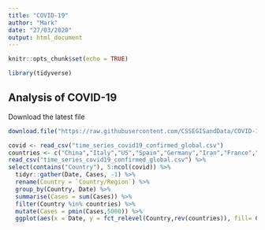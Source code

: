 ---
title: "COVID-19"
author: "Mark"
date: "27/03/2020"
output: html_document
---

```{r setup, include=FALSE}
knitr::opts_chunk$set(echo = TRUE)
```

```{r}
library(tidyverse)
```


## Analysis of COVID-19


Download the latest file

```{r}
download.file("https://raw.githubusercontent.com/CSSEGISandData/COVID-19/master/csse_covid_19_data/csse_covid_19_time_series/time_series_covid19_confirmed_global.csv",destfile = "time_series_covid19_confirmed_global.csv")
```


```{r}
covid <- read_csv("time_series_covid19_confirmed_global.csv")
countries <- c("China","Italy","US","Spain","Germany","Iran","France","Switzerland","United Kingdom","Korea, South","Netherlands","Austria","Belgium","Canada","Norway","Portugal","Brazil","Sweden","Israel","Turkey")
read_csv("time_series_covid19_confirmed_global.csv") %>% 
select(contains("Country"), 5:ncol(covid)) %>% 
  tidyr::gather(Date, Cases, -1) %>% 
  rename(Country = `Country/Region`) %>% 
  group_by(Country, Date) %>% 
  summarise(Cases = sum(Cases)) %>% 
  filter(Country %in% countries) %>% 
  mutate(Cases = pmin(Cases,5000)) %>% 
  ggplot(aes(x = Date, y = fct_relevel(Country,rev(countries)), fill= Cases)) + geom_tile()
```

